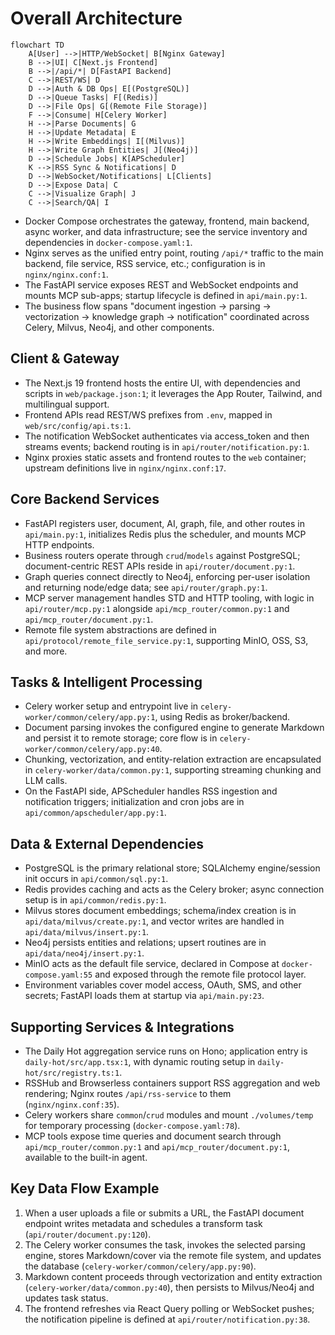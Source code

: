 # Overall Architecture

```mermaid
flowchart TD
    A[User] -->|HTTP/WebSocket| B[Nginx Gateway]
    B -->|UI| C[Next.js Frontend]
    B -->|/api/*| D[FastAPI Backend]
    C -->|REST/WS| D
    D -->|Auth & DB Ops| E[(PostgreSQL)]
    D -->|Queue Tasks| F[(Redis)]
    D -->|File Ops| G[(Remote File Storage)]
    F -->|Consume| H[Celery Worker]
    H -->|Parse Documents| G
    H -->|Update Metadata| E
    H -->|Write Embeddings| I[(Milvus)]
    H -->|Write Graph Entities| J[(Neo4j)]
    D -->|Schedule Jobs| K[APScheduler]
    K -->|RSS Sync & Notifications| D
    D -->|WebSocket/Notifications| L[Clients]
    D -->|Expose Data| C
    C -->|Visualize Graph| J
    C -->|Search/QA| I
```

- Docker Compose orchestrates the gateway, frontend, main backend, async worker, and data infrastructure; see the service inventory and dependencies in `docker-compose.yaml:1`.
- Nginx serves as the unified entry point, routing `/api/*` traffic to the main backend, file service, RSS service, etc.; configuration is in `nginx/nginx.conf:1`.
- The FastAPI service exposes REST and WebSocket endpoints and mounts MCP sub-apps; startup lifecycle is defined in `api/main.py:1`.
- The business flow spans "document ingestion → parsing → vectorization → knowledge graph → notification" coordinated across Celery, Milvus, Neo4j, and other components.

## Client & Gateway

- The Next.js 19 frontend hosts the entire UI, with dependencies and scripts in `web/package.json:1`; it leverages the App Router, Tailwind, and multilingual support.
- Frontend APIs read REST/WS prefixes from `.env`, mapped in `web/src/config/api.ts:1`.
- The notification WebSocket authenticates via access_token and then streams events; backend routing is in `api/router/notification.py:1`.
- Nginx proxies static assets and frontend routes to the `web` container; upstream definitions live in `nginx/nginx.conf:17`.

## Core Backend Services

- FastAPI registers user, document, AI, graph, file, and other routes in `api/main.py:1`, initializes Redis plus the scheduler, and mounts MCP HTTP endpoints.
- Business routers operate through `crud`/`models` against PostgreSQL; document-centric REST APIs reside in `api/router/document.py:1`.
- Graph queries connect directly to Neo4j, enforcing per-user isolation and returning node/edge data; see `api/router/graph.py:1`.
- MCP server management handles STD and HTTP tooling, with logic in `api/router/mcp.py:1` alongside `api/mcp_router/common.py:1` and `api/mcp_router/document.py:1`.
- Remote file system abstractions are defined in `api/protocol/remote_file_service.py:1`, supporting MinIO, OSS, S3, and more.

## Tasks & Intelligent Processing

- Celery worker setup and entrypoint live in `celery-worker/common/celery/app.py:1`, using Redis as broker/backend.
- Document parsing invokes the configured engine to generate Markdown and persist it to remote storage; core flow is in `celery-worker/common/celery/app.py:40`.
- Chunking, vectorization, and entity-relation extraction are encapsulated in `celery-worker/data/common.py:1`, supporting streaming chunking and LLM calls.
- On the FastAPI side, APScheduler handles RSS ingestion and notification triggers; initialization and cron jobs are in `api/common/apscheduler/app.py:1`.

## Data & External Dependencies

- PostgreSQL is the primary relational store; SQLAlchemy engine/session init occurs in `api/common/sql.py:1`.
- Redis provides caching and acts as the Celery broker; async connection setup is in `api/common/redis.py:1`.
- Milvus stores document embeddings; schema/index creation is in `api/data/milvus/create.py:1`, and vector writes are handled in `api/data/milvus/insert.py:1`.
- Neo4j persists entities and relations; upsert routines are in `api/data/neo4j/insert.py:1`.
- MinIO acts as the default file service, declared in Compose at `docker-compose.yaml:55` and exposed through the remote file protocol layer.
- Environment variables cover model access, OAuth, SMS, and other secrets; FastAPI loads them at startup via `api/main.py:23`.

## Supporting Services & Integrations

- The Daily Hot aggregation service runs on Hono; application entry is `daily-hot/src/app.tsx:1`, with dynamic routing setup in `daily-hot/src/registry.ts:1`.
- RSSHub and Browserless containers support RSS aggregation and web rendering; Nginx routes `/api/rss-service` to them (`nginx/nginx.conf:35`).
- Celery workers share `common`/`crud` modules and mount `./volumes/temp` for temporary processing (`docker-compose.yaml:78`).
- MCP tools expose time queries and document search through `api/mcp_router/common.py:1` and `api/mcp_router/document.py:1`, available to the built-in agent.

## Key Data Flow Example

1. When a user uploads a file or submits a URL, the FastAPI document endpoint writes metadata and schedules a transform task (`api/router/document.py:120`).
2. The Celery worker consumes the task, invokes the selected parsing engine, stores Markdown/cover via the remote file system, and updates the database (`celery-worker/common/celery/app.py:90`).
3. Markdown content proceeds through vectorization and entity extraction (`celery-worker/data/common.py:40`), then persists to Milvus/Neo4j and updates task status.
4. The frontend refreshes via React Query polling or WebSocket pushes; the notification pipeline is defined at `api/router/notification.py:38`.
